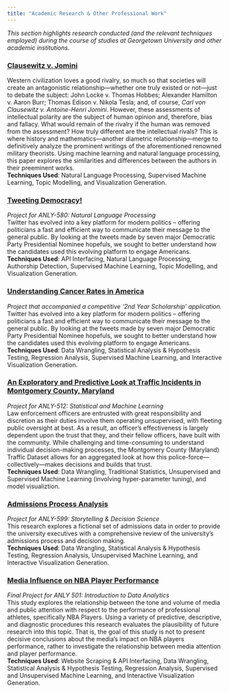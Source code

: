 ```yaml
---
title: "Academic Research & Other Professional Work"
---
```


<em> This section highlights research conducted (and the relevant techniques employed) during the course of studies at Georgetown University and other academic institutions. </em>

### [Clausewitz v. Jomini](products/Clausewitz_Jomini_Paper.pdf)
Western civilization loves a good rivalry, so much so that societies will create an antagonistic relationship—whether one truly existed or not—just to debate the subject: John Locke v. Thomas Hobbes; Alexander Hamilton v. Aaron Burr; Thomas Edison v. Nikola Tesla; and, of course, *Carl von Clausewitz v. Antoine-Henri Jomini*. However, these assessments of intellectual polarity are the subject of human opinion and, therefore, bias and fallacy. What would remain of the rivalry if the human was removed from the assessment? How truly different are the intellectual rivals? This is where history and mathematics—another diametric relationship—merge to definitively analyze the prominent writings of the aforementioned renowned military theorists. Using machine learning and natural language processing, this paper explores the similarities and differences between the authors in their preeminent works.
<br>
**Techniques Used**: Natural Language Processing, Supervised Machine Learning, Topic Modelling, and Visualization Generation. 


### [Tweeting Democracy!](https://github.com/OutlawSapper/ANLY580_Project2/tree/master)
<em> Project for ANLY-580: Natural Language Processing </em>
<br>
Twitter has evolved into a key platform for modern politics – offering politicians a fast and efficient way to communicate their message to the general public. By looking at the tweets made by seven major Democratic Party Presidential Nominee hopefuls,  we sought to better understand how the candidates used this evolving platform to engage Americans.
<br>
**Techniques Used**: API Interfacing, Natural Language Processing, Authorship Detection, Supervised Machine Learning, Topic Modelling, and Visualization Generation. 

### [Understanding Cancer Rates in America](http://tpm.georgetown.domains/scholarship/)

<em> Project that accompanied a competitive ‘2nd Year Scholarship’ application.</em>
<br>
Twitter has evolved into a key platform for modern politics – offering politicians a fast and efficient way to communicate their message to the general public. By looking at the tweets made by seven major Democratic Party Presidential Nominee hopefuls,  we sought to better understand how the candidates used this evolving platform to engage Americans.
<br>
**Techniques Used**: Data Wrangling, Statistical Analysis & Hypothesis Testing, Regression Analysis, Supervised Machine Learning, and Interactive Visualization Generation. 

### [An Exploratory and Predictive Look at Traffic Incidents in Montgomery County, Maryland](products/ANLY512_ProjectPaper_Final Submit.pdf)

<em> Project for ANLY-512: Statistical and Machine Learning </em>
<br>
Law enforcement officers are entrusted with great responsibility and discretion as their duties involve them operating unsupervised, with fleeting public oversight at best. As a result, an officer’s effectiveness is largely dependent upon the trust that they, and their fellow officers, have built with the community. While challenging and time-consuming to understand individual decision-making processes, the Montgomery County (Maryland) Traffic Dataset allows for an aggregated look at how this police-force—collectively—makes decisions and builds that trust.
<br>
**Techniques Used**: Data Wrangling, Traditional Statistics, Unsupervised and Supervised Machine Learning (involving hyper-parameter tuning), and model visualiztion.

### [Admissions Process Analysis](http://tpm.georgetown.domains/ANLY599-1/admissions-process-analysis/)

<em> Project for ANLY-599: Storytelling & Decision Science </em>
<br>
This research explores a fictional set of admissions data in order to provide the university executives with a comprehensive review of the university’s admissions process and decision making. 
<br>
**Techniques Used**: Data Wrangling, Statistical Analysis & Hypothesis Testing, Regression Analysis, Unsupervised Machine Learning, and Interactive Visualization Generation. 

### [Media Influence on NBA Player Performance](http://douglaspost.georgetown.domains/finalproject501/)

<em> Final Project for ANLY 501: Introduction to Data Analytics </em>
<br>
This study explores the relationship between the tone and volume of media and public attention with respect to the performance of professional athletes, specifically NBA Players. Using a variety of predictive, descriptive, and diagnostic procedures this research evaluates the plausibility of future research into this topic. That is, the goal of this study is not to present decisive conclusions about the media’s impact on NBA players performance, rather to investigate the relationship between media attention and player performance.
<br>
**Techniques Used**: Website Scraping & API Interfacing, Data Wrangling, Statistical Analysis & Hypothesis Testing, Regression Analysis, Supervised and Unsupervised Machine Learning, and Interactive Visualization Generation. 









